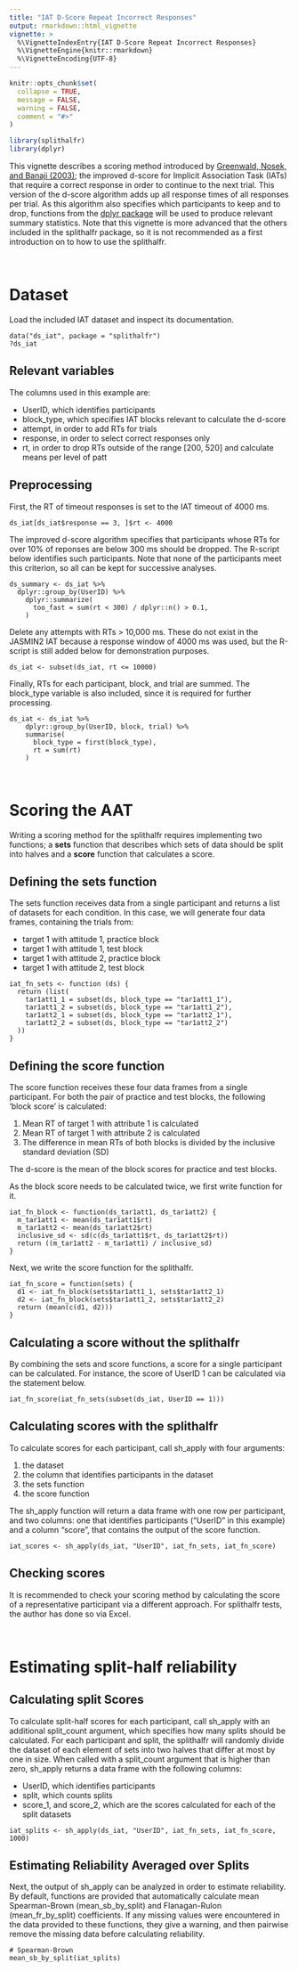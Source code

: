 ---
title: "IAT D-Score Repeat Incorrect Responses"
output: rmarkdown::html_vignette
vignette: >
  %\VignetteIndexEntry{IAT D-Score Repeat Incorrect Responses}
  %\VignetteEngine{knitr::rmarkdown}
  %\VignetteEncoding{UTF-8}
---

```{r, include = FALSE}
knitr::opts_chunk$set(
  collapse = TRUE,
  message = FALSE,
  warning = FALSE,
  comment = "#>"
)
```

```{r setup, message = FALSE, warning = FALSE}
library(splithalfr)
library(dplyr)
```
This vignette describes a scoring method introduced by [Greenwald, Nosek, and Banaji (2003)](http://dx.doi.org/10.1037/0022-3514.85.2.197); the improved d-score for Implicit Association Task (IATs) that require a correct response in order to continue to the next trial. This version of the d-score algorithm adds up all response times of all responses per trial. As this algorithm also specifies which participants to keep and to drop, functions from the [dplyr package](https://dplyr.tidyverse.org/) will be used to produce relevant summary statistics. Note that this vignette is more advanced that the others included in the splithalfr package, so it is not recommended as a first introduction on to how to use the splithalfr.

<br />

# Dataset
Load the included IAT dataset and inspect its documentation.
```
data("ds_iat", package = "splithalfr")
?ds_iat
```

## Relevant variables
The columns used in this example are:

* UserID, which identifies participants
* block_type, which specifies IAT blocks relevant to calculate the d-score
* attempt, in order to add RTs for trials 
* response, in order to select correct responses only
* rt, in order to drop RTs outside of the range [200, 520] and calculate means per level of patt


## Preprocessing
First, the RT of timeout responses is set to the IAT timeout of 4000 ms.
```
ds_iat[ds_iat$response == 3, ]$rt <- 4000
```
The improved d-score algorithm specifies that participants whose RTs for over 10% of reponses are below 300 ms should be dropped. The R-script below identifies such participants. Note that none of the participants meet this criterion, so all can be kept for successive analyses.
```
ds_summary <- ds_iat %>%
  dplyr::group_by(UserID) %>%
    dplyr::summarize(
      too_fast = sum(rt < 300) / dplyr::n() > 0.1,
    )
```
Delete any attempts with RTs > 10,000 ms. These do not exist in the JASMIN2 IAT because a response window of 4000 ms was used, but the R-script is still added below for demonstration purposes.
```
ds_iat <- subset(ds_iat, rt <= 10000)
```
Finally, RTs for each participant, block, and trial are summed. The block_type variable is also included, since it is required for further processing.
```
ds_iat <- ds_iat %>%
    dplyr::group_by(UserID, block, trial) %>%
    summarise(
      block_type = first(block_type),
      rt = sum(rt)
    )
```

<br />

# Scoring the AAT
Writing a scoring method for the splithalfr requires implementing two functions; a **sets** function that describes which sets of data should be split into halves and a **score** function that calculates a score. 

## Defining the sets function
The sets function receives data from a single participant and returns a list of datasets for each condition. In this case, we will generate four data frames, containing the trials from:

* target 1 with attitude 1, practice block
* target 1 with attitude 1, test block
* target 1 with attitude 2, practice block
* target 1 with attitude 2, test block

```
iat_fn_sets <- function (ds) {
  return (list(
    tar1att1_1 = subset(ds, block_type == "tar1att1_1"),
    tar1att1_2 = subset(ds, block_type == "tar1att1_2"),
    tar1att2_1 = subset(ds, block_type == "tar1att2_1"),
    tar1att2_2 = subset(ds, block_type == "tar1att2_2")
  ))
}
```

## Defining the score function
The score function receives these four data frames from a single participant. For both the pair of practice and test blocks, the following 'block score' is calculated:

1. Mean RT of target 1 with attribute 1 is calculated
2. Mean RT of target 1 with attribute 2 is calculated
3. The difference in mean RTs of both blocks is divided by the inclusive standard deviation (SD)

The d-score is the mean of the block scores for practice and test blocks. 


As the block score needs to be calculated twice, we first write function for it.
```
iat_fn_block <- function(ds_tar1att1, ds_tar1att2) {
  m_tar1att1 <- mean(ds_tar1att1$rt)
  m_tar1att2 <- mean(ds_tar1att2$rt)
  inclusive_sd <- sd(c(ds_tar1att1$rt, ds_tar1att2$rt))
  return ((m_tar1att2 - m_tar1att1) / inclusive_sd)
}
```
Next, we write the score function for the splithalfr.
```
iat_fn_score = function(sets) {
  d1 <- iat_fn_block(sets$tar1att1_1, sets$tar1att2_1)
  d2 <- iat_fn_block(sets$tar1att1_2, sets$tar1att2_2)
  return (mean(c(d1, d2)))
}
```

## Calculating a score without the splithalfr
By combining the sets and score functions, a score for a single participant can be calculated. For instance, the score of UserID 1 can be calculated via the statement below.
```
iat_fn_score(iat_fn_sets(subset(ds_iat, UserID == 1)))
```


## Calculating scores with the splithalfr
To calculate scores for each participant, call sh_apply with four arguments: 

1. the dataset
2. the column that identifies participants in the dataset
3. the sets function
4. the score function

The sh_apply function will return a data frame with one row per participant, and two columns: one that identifies participants ("UserID" in this example) and a column "score", that contains the output of the score function.
```
iat_scores <- sh_apply(ds_iat, "UserID", iat_fn_sets, iat_fn_score)
```

## Checking scores
It is recommended to check your scoring method by calculating the score of a representative participant via a different approach. For splithalfr tests, the author has done so via Excel. 

<br />

# Estimating split-half reliability

## Calculating split Scores
To calculate split-half scores for each participant, call sh_apply with an additional split_count argument, which specifies how many splits should be calculated. For each participant and split, the splithalfr will randomly divide the dataset of each element of sets into two halves that differ at most by one in size. When called with a split_count argument that is higher than zero, sh_apply returns a data frame with the following columns:

* UserID, which identifies participants
* split, which counts splits
* score_1, and score_2, which are the scores calculated for each of the split datasets

```
iat_splits <- sh_apply(ds_iat, "UserID", iat_fn_sets, iat_fn_score, 1000)
```

## Estimating Reliability Averaged over Splits
Next, the output of sh_apply can be analyzed in order to estimate reliability. By default, functions are provided that automatically calculate mean Spearman-Brown (mean_sb_by_split) and Flanagan-Rulon (mean_fr_by_split) coefficients. If any missing values were encountered in the data provided to these functions, they give a warning, and then pairwise remove the missing data before calculating reliability. 
```
# Spearman-Brown
mean_sb_by_split(iat_splits)
```





